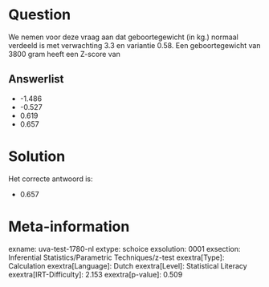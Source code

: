 Question
========

We nemen voor deze vraag aan dat geboortegewicht (in kg.) normaal
verdeeld is met verwachting 3.3 en variantie 0.58. Een geboortegewicht
van 3800 gram heeft een Z-score van

Answerlist
----------

* -1.486
* -0.527
* 0.619
* 0.657

Solution
========

Het correcte antwoord is: 

* 0.657

Meta-information
================
exname: uva-test-1780-nl
extype: schoice
exsolution: 0001
exsection: Inferential Statistics/Parametric Techniques/z-test
exextra[Type]: Calculation
exextra[Language]: Dutch
exextra[Level]: Statistical Literacy
exextra[IRT-Difficulty]: 2.153
exextra[p-value]: 0.509
